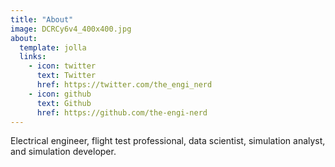 ```yaml
---
title: "About"
image: DCRCy6v4_400x400.jpg
about:
  template: jolla
  links:
    - icon: twitter
      text: Twitter
      href: https://twitter.com/the_engi_nerd
    - icon: github
      text: Github
      href: https://github.com/the-engi-nerd
---
```


Electrical engineer, flight test professional, data scientist, simulation analyst, and simulation developer.
